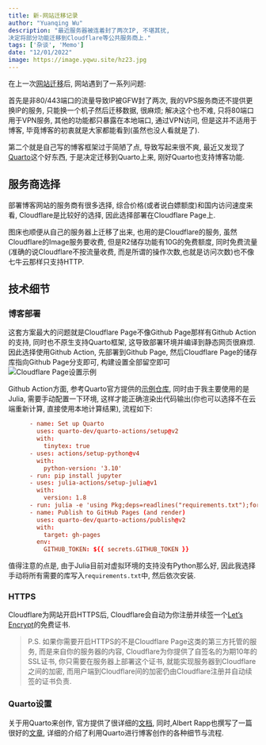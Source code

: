 ```yaml
---
title: 新-网站迁移记录
author: "Yuanqing Wu"
description: "最近服务器被连着封了两次IP, 不堪其扰,
决定将部分功能迁移到Cloudflare等公共服务商上."
tags: ['杂谈', 'Memo']
date: "12/01/2022"
image: https://image.yqwu.site/hz23.jpg
---
```


在上一次[网站迁移](../BlogMigrate/BlogMigrate.qmd)后, 网站遇到了一系列问题:

首先是非80/443端口的流量导致IP被GFW封了两次, 我的VPS服务商还不提供更换IP的服务,
只能换一个机子然后迁移数据, 很麻烦; 解决这个也不难, 只将80端口用于VPN服务, 其他的功能都只暴露在本地端口, 通过VPN访问, 但是这并不适用于博客, 毕竟博客的初衷就是大家都能看到(虽然也没人看就是了).

第二个就是自己写的博客框架过于简陋了点, 导致写起来很不爽, 最近又发现了[Quarto](https://quarto.org/)这个好东西, 于是决定迁移到Quarto上来, 刚好Quarto也支持博客功能.

## 服务商选择
部署博客网站的服务商有很多选择, 综合价格(或者说白嫖额度)和国内访问速度来看,
Cloudflare是比较好的选择, 因此选择部署在Cloudflare Page上.

图床也顺便从自己的服务器上迁移了出来, 也用的是Cloudflare的服务, 虽然Cloudflare的Image服务要收费,
但是R2储存功能有10G的免费额度, 同时免费流量(准确的说Cloudflare不按流量收费,
而是所谓的操作次数,也就是访问次数)也不像七牛云那样只支持HTTP.

## 技术细节

### 博客部署
这套方案最大的问题就是Cloudflare Page不像Github Page那样有Github Action的支持,
同时也不原生支持Quarto框架, 这导致部署环境并编译到静态网页很麻烦. 因此选择使用Github Action,
先部署到Github Page, 然后Cloudflare Page的储存库指向Github Page分支即可, 构建设置全部留空即可
![Cloudflare Page设置示例](https://image.yqwu.site/2022-12-01_20-12.png)

Github Action方面, 参考Quarto官方提供的[示例仓库](https://github.com/quarto-dev/quarto-actions), 同时由于我主要使用的是Julia, 需要手动配置一下环境, 这样才能正确渲染出代码输出(你也可以选择不在云端重新计算, 直接使用本地计算结果), 流程如下:
```toml
      - name: Set up Quarto
        uses: quarto-dev/quarto-actions/setup@v2
        with:
          tinytex: true 
      - uses: actions/setup-python@v4
        with:
          python-version: '3.10'
      - run: pip install jupyter
      - uses: julia-actions/setup-julia@v1
        with:
          version: 1.8
      - run: julia -e 'using Pkg;deps=readlines("requirements.txt");for dep in deps Pkg.add(dep) end'
      - name: Publish to GitHub Pages (and render)
        uses: quarto-dev/quarto-actions/publish@v2
        with:
          target: gh-pages
        env:
          GITHUB_TOKEN: ${{ secrets.GITHUB_TOKEN }}
```
值得注意的点是, 由于Julia目前对虚拟环境的支持没有Python那么好,
因此我选择手动将所有需要的库写入`requirements.txt`中, 然后依次安装.

### HTTPS
Cloudflare为网站开启HTTPS后, Cloudflare会自动为你注册并续签一个[Let's Encrypt](https://letsencrypt.org/)的免费证书.

> P.S. 如果你需要开启HTTPS的不是Cloudflare Page这类的第三方托管的服务, 而是来自你的服务器的内容,
> Cloudflare为你提供了自签名的为期10年的SSL证书, 你只需要在服务器上部署这个证书,
> 就能实现服务器到Cloudflare之间的加密,
> 而用户端到Cloudflare间的加密仍由Cloudflare注册并自动续签的证书负责.

### Quarto设置
关于用Quarto来创作, 官方提供了很详细的[文档](https://quarto.org/docs/guide/), 同时,Albert
Rapp也撰写了一篇很好的[文章](https://albert-rapp.de/posts/13_quarto_blog_writing_guide/13_quarto_blog_writing_guide.html),
详细的介绍了利用Quarto进行博客创作的各种细节与流程.
